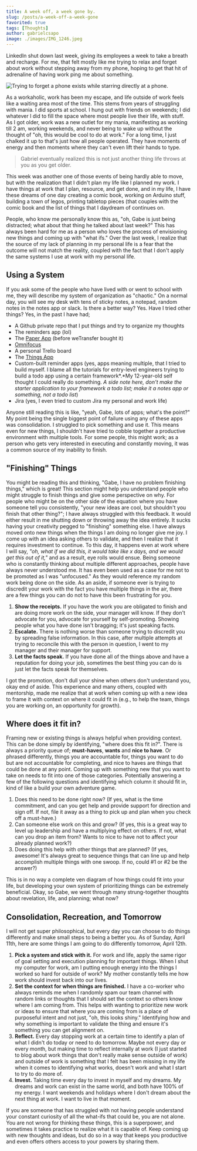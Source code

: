 ```yaml
---
title: A week off, a week gone by.
slug: /posts/a-week-off-a-week-gone
favorited: true
tags: [Thoughts]
author: gabrielcsapo
image: ./images/IMG_1246.jpeg
---
```


LinkedIn shut down last week, giving its employees a week to take a breath and recharge. For me, that felt mostly like me trying to relax and forget about work without stepping away from my phone, hoping to get that hit of adrenaline of having work ping me about something.

![Trying to forget a phone exists while starring directly at a phone.](./images/giphy.gif)

As a workaholic, work has been my escape, and life outside of work feels like a waiting area most of the time. This stems from years of struggling with mania. I did sports at school. I hung out with friends on weekends; I did whatever I did to fill the space where most people live their life, with stuff. As I got older, work was a new outlet for my mania, manifesting as working till 2 am, working weekends, and never being to wake up without the thought of "oh, this would be cool to do at work." For a long time, I just chalked it up to that's just how all people operated. They have moments of energy and then moments where they can't even lift their hands to type.

> Gabriel eventually realized this is not just another thing life throws at you as you get older.

This week was another one of those events of being hardly able to move, but with the realization that I didn't plan my life like I planned my work. I have things at work that I plan, resource, and get done, and in my life, I have these dreams of one day creating a comic book, working on Arduino stuff, building a town of legos, printing tabletop pieces (that couples with the comic book and the list of things that I daydream of continues on.

People, who know me personally know this as, "oh, Gabe is just being distracted; what about that thing he talked about last week?" This has always been hard for me as a person who loves the process of envisioning new things and coming up with "what ifs." Over the last week, I realize that the source of my lack of planning in my personal life is a fear that the outcome will not match the reality, coupled with the fact that I don't apply the same systems I use at work with my personal life.

## Using a System

If you ask some of the people who have lived with or went to school with me, they will describe my system of organization as "chaotic." On a normal day, you will see my desk with tens of sticky notes, a notepad, random notes in the notes app or slack. Is there a better way? Yes. Have I tried other things? Yes, in the past I have had;

- A Github private repo that I put things and try to organize my thoughts
- The reminders app (lol)
- The [Paper App](https://paper.bywetransfer.com) (before weTransfer bought it)
- [Omnifocus](https://www.omnigroup.com/omnifocus)
- A personal Trello board
- The [Things App](https://culturedcode.com/things/)
- Custom-built reminder apps (yes, apps meaning multiple, that I tried to build myself. I blame all the tutorials for entry-level engineers trying to build a todo app using a certain framework*.*My 12-year-old self thought I could really do something. _A side note here, don't make the starter application to your framework a todo list; make it a notes app or something, not a todo list_)
- Jira (yes, I even tried to custom Jira my personal and work life)

Anyone still reading this is like, "yeah, Gabe, lots of apps; what's the point?" My point being the single biggest point of failure using any of these apps was consolidation. I struggled to pick something and use it. This means even for new things, I shouldn't have tried to cobble together a productive environment with multiple tools. For some people, this might work; as a person who gets very interested in executing and constantly moving, it was a common source of my inability to finish.

## "Finishing" Things

You might be reading this and thinking, "Gabe, I have no problem finishing things," which is great! This section might help you understand people who might struggle to finish things and give some perspective on why. For people who might be on the other side of the equation where you have someone tell you consistently, "your new ideas are cool, but shouldn't you finish that other thing?"; I have always struggled with this feedback. It would either result in me shutting down or throwing away the idea entirely. It sucks having your creativity pegged to "finishing" something else. I have always moved onto new things when the things I am doing no longer give me joy. I come up with an idea asking others to validate, and then I realize that it requires investment to continue. To this day, it happens even at work where I will say, _"oh, what if we did this, it would take like x days, and we would get this out of it,"_ and as a result, eye rolls would ensue. Being someone who is constantly thinking about multiple different approaches, people have always never understood me. It has even been used as a case for me not to be promoted as I was "unfocused." As they would reference my random work being done on the side. As an aside, if someone ever is trying to discredit your work with the fact you have multiple things in the air, there are a few things you can do not to have this been frustrating for you.

1. **Show the receipts.** If you have the work you are obligated to finish and are doing more work on the side, your manager will know. If they don't advocate for you, advocate for yourself by self-promoting. Showing people what you have done isn't bragging; it's just speaking facts.
2. **Escalate.** There is nothing worse than someone trying to discredit you by spreading false information. In this case, after multiple attempts at trying to reconcile this with the person in question, I went to my manager and their manager for support.
3. **Let the facts speak.** If you have done all of the things above and have a reputation for doing your job, sometimes the best thing you can do is just let the facts speak for themselves.

I got the promotion, don't dull your shine when others don't understand you, okay end of aside. This experience and many others, coupled with mentorship, made me realize that at work when coming up with a new idea to frame it with context on where it could fit in (e.g., to help the team, things you are working on, an opportunity for growth).

## Where does it fit in?

Framing new or existing things is always helpful when providing context. This can be done simply by identifying, "where does this fit in?". There is always a priority queue of; **must-haves**, **wants** and **nice to have**. Or phrased differently, things you are accountable for, things you want to do but are not accountable for completing, and nice to haves are things that could be done at any point. Coming up with something new that you want to take on needs to fit into one of those categories. Potentially answering a few of the following questions and identifying which column it should fit in, kind of like a build your own adventure game.

1. Does this need to be done right now? (If yes, what is the time commitment, and can you get help and provide support for direction and sign off. If not, file it away as a thing to pick up and plan when you check off a must-have.)
2. Can someone else work on this and grow? (If yes, this is a great way to level up leadership and have a multiplying effect on others. If not, what can you drop an item from? Wants to nice to have not to affect your already planned work?)
3. Does doing this help with other things that are planned? (If yes, awesome! It's always great to sequence things that can line up and help accomplish multiple things with one swoop. If no, could #1 or #2 be the answer?)

This is in no way a complete ven diagram of how things could fit into your life, but developing your own system of prioritizing things can be extremely beneficial. Okay, so Gabe, we went through many strung-together thoughts about revelation, life, and planning; what now?

## Consolidation, Recreation, and Tomorrow

I will not get super philosophical, but every day you can choose to do things differently and make small steps to being a better you. As of Sunday, April 11th, here are some things I am going to do differently tomorrow, April 12th.

1. **Pick a system and stick with it.** For work and life, apply the same rigor of goal setting and execution planning for important things. When I shut my computer for work, am I putting enough energy into the things I worked so hard for outside of work? My mother constantly tells me how work should invest back into our lives.
2. **Set the context for when things are finished.** I have a co-worker who always reminds me when I randomly spam our team channel with random links or thoughts that I should set the context so others know where I am coming from. This helps with wanting to prioritize new work or ideas to ensure that where you are coming from is a place of purposeful intent and not just, "oh, this looks shiny." Identifying how and why something is important to validate the thing and ensure it's something you can get alignment on.
3. **Reflect.** Every day stopping work at a certain time to identify a plan of what I didn't do today or need to do tomorrow. Maybe not every day or every month, but making time to reflect internally at work (I just started to blog about work things that don't really make sense outside of work) and outside of work is something that I felt has been missing in my life when it comes to identifying what works, doesn't work and what I start to try to do more of.
4. **Invest.** Taking time every day to invest in myself and my dreams. My dreams and work can exist in the same world, and both have 100% of my energy. I want weekends and holidays where I don't dream about the next thing at work. I want to live in that moment.

If you are someone that has struggled with not having people understand your constant curiosity of all the what-ifs that could be, you are not alone. You are not wrong for thinking these things, this is a superpower, and sometimes it takes practice to realize what it is capable of. Keep coming up with new thoughts and ideas, but do so in a way that keeps you productive and even offers others access to your powers by sharing them.
